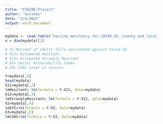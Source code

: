 ```yaml
---
title: "STA100_Project"
author: "Gurshan"
date: "3/4/2022"
output: word_document
---
```


```r
mydata <- read.table("Vaccine_Hesitancy_for_COVID-19__County_and_local_estimates.txt", header=T, sep="\t")
n = dim(mydata)[1]

# Y= Percent of adults fully vaccinated against Covid-19
# X11= Estimated Hesitant
# X12= Estimated Strongly Hesitant
# X2= Social Vulnerability Index
# X3= CVAC Level of concern

Y=mydata[,8]
head(mydata)
X11=mydata[,2]
lmHesitant= lm(formula = Y~X11, data=mydata)
X12=mydata[,3]
lmStronglyHesitant= lm(formula = Y~X12, data=mydata)
X2=mydata[,4]
lmSVI=lm(formula = Y~X2, data=mydata)
X3=mydata[,6]
lmCVAC=lm(formula = Y~X3, data=mydata)

```


